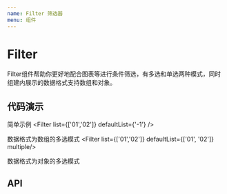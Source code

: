 ```yaml
---
name: Filter 筛选器
menu: 组件
---
```




# Filter

Filter组件帮助你更好地配合图表等进行条件筛选，有多选和单选两种模式，同时组建内展示的数据格式支持数组和对象。

## 代码演示

简单示例
<Playground>
    <Filter list={['01','02']} defaultList={'-1'} />
</Playground>

数据格式为数组的多选模式
<Playground>
    <Filter list={['01','02']} defaultList={['01', '02']} multiple/>
</Playground>

数据格式为对象的多选模式

<Playground>
    <Filter list={{1:'01',2:'02',3:'03'}} defaultList={['01', '02','03']} multiple/>
</Playground>


## API

<PropsTable of={Filter} />
